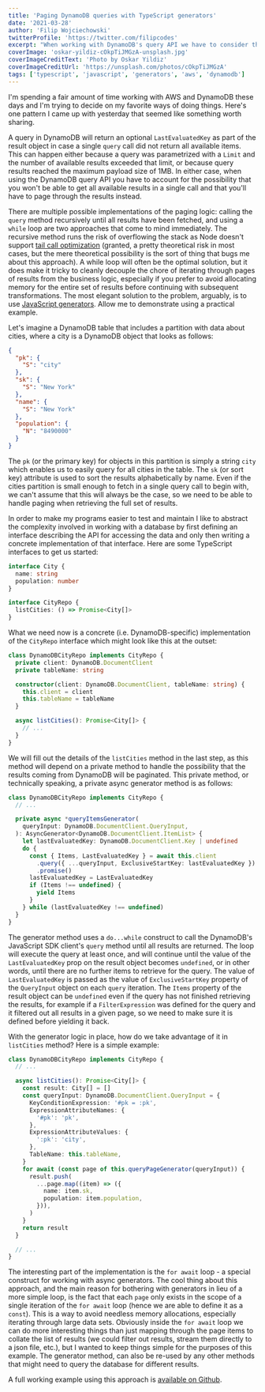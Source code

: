 ```yaml
---
title: 'Paging DynamoDB queries with TypeScript generators'
date: '2021-03-28'
author: 'Filip Wojciechowski'
twitterProfile: 'https://twitter.com/filipcodes'
excerpt: "When working with DynamoDB's query API we have to consider that the results might be paged. Here's one approach to page through the results - using JavaScript/TypeScript generators."
coverImage: 'oskar-yildiz-cOkpTiJMGzA-unsplash.jpg'
coverImageCreditText: 'Photo by Oskar Yildiz'
coverImageCreditUrl: 'https://unsplash.com/photos/cOkpTiJMGzA'
tags: ['typescript', 'javascript', 'generators', 'aws', 'dynamodb']
---
```


I'm spending a fair amount of time working with AWS and DynamoDB these days and I'm trying to decide on my favorite ways of doing things. Here's one pattern I came up with yesterday that seemed like something worth sharing.

A query in DynamoDB will return an optional `LastEvaluatedKey` as part of the result object in case a single `query` call did not return all available items. This can happen either because a query was parametrized with a `Limit` and the number of available results exceeded that limit, or because query results reached the maximum payload size of 1MB. In either case, when using the DynamoDB query API you have to account for the possibility that you won't be able to get all available results in a single call and that you'll have to page through the results instead.

There are multiple possible implementations of the paging logic: calling the `query` method recursively until all results have been fetched, and using a `while` loop are two approaches that come to mind immediately. The recursive method runs the risk of overflowing the stack as Node doesn't support [tail call optimization](https://en.wikipedia.org/wiki/Tail_call) (granted, a pretty theoretical risk in most cases, but the mere theoretical possibility is the sort of thing that bugs me about this approach). A while loop will often be the optimal solution, but it does make it tricky to cleanly decouple the chore of iterating through pages of results from the business logic, especially if you prefer to avoid allocating memory for the entire set of results before continuing with subsequent transformations. The most elegant solution to the problem, arguably, is to use [JavaScript generators](https://developer.mozilla.org/en-US/docs/Web/JavaScript/Reference/Statements/function*). Allow me to demonstrate using a practical example.

Let's imagine a DynamoDB table that includes a partition with data about cities, where a city is a DynamoDB object that looks as follows:

```json
{
  "pk": {
    "S": "city"
  },
  "sk": {
    "S": "New York"
  },
  "name": {
    "S": "New York"
  },
  "population": {
    "N": "8490000"
  }
}
```

The `pk` (or the primary key) for objects in this partition is simply a string `city` which enables us to easily query for all cities in the table. The `sk` (or sort key) attribute is used to sort the results alphabetically by name. Even if the cities partition is small enough to fetch in a single query call to begin with, we can't assume that this will always be the case, so we need to be able to handle paging when retrieving the full set of results.

In order to make my programs easier to test and maintain I like to abstract the complexity involved in working with a database by first defining an interface describing the API for accessing the data and only then writing a concrete implementation of that interface. Here are some TypeScript interfaces to get us started:

```typescript
interface City {
  name: string
  population: number
}

interface CityRepo {
  listCities: () => Promise<City[]>
}
```

What we need now is a concrete (i.e. DynamoDB-specific) implementation of the `CityRepo` interface which might look like this at the outset:

```typescript
class DynamoDBCityRepo implements CityRepo {
  private client: DynamoDB.DocumentClient
  private tableName: string

  constructor(client: DynamoDB.DocumentClient, tableName: string) {
    this.client = client
    this.tableName = tableName
  }

  async listCities(): Promise<City[]> {
    // ...
  }
}
```

We will fill out the details of the `listCities` method in the last step, as this method will depend on a private method to handle the possibility that the results coming from DynamoDB will be paginated. This private method, or technically speaking, a private async generator method is as follows:

```typescript
class DynamoDBCityRepo implements CityRepo {
  // ...

  private async *queryItemsGenerator(
    queryInput: DynamoDB.DocumentClient.QueryInput,
  ): AsyncGenerator<DynamoDB.DocumentClient.ItemList> {
    let lastEvaluatedKey: DynamoDB.DocumentClient.Key | undefined
    do {
      const { Items, LastEvaluatedKey } = await this.client
        .query({ ...queryInput, ExclusiveStartKey: lastEvaluatedKey })
        .promise()
      lastEvaluatedKey = LastEvaluatedKey
      if (Items !== undefined) {
        yield Items
      }
    } while (lastEvaluatedKey !== undefined)
  }
}
```

The generator method uses a `do...while` construct to call the DynamoDB's JavaScript SDK client's `query` method until all results are returned. The loop will execute the query at least once, and will continue until the value of the `LastEvaluatedKey` prop on the result object becomes `undefined`, or in other words, until there are no further items to retrieve for the query. The value of `LastEvaluatedKey` is passed as the value of `ExclusiveStartKey` property of the `QueryInput` object on each `query` iteration. The `Items` property of the result object can be `undefined` even if the query has not finished retrieving the results, for example if a `FilterExpression` was defined for the query and it filtered out all results in a given page, so we need to make sure it is defined before yielding it back.

With the generator logic in place, how do we take advantage of it in `listCities` method? Here is a simple example:

```typescript
class DynamoDBCityRepo implements CityRepo {
  // ...

  async listCities(): Promise<City[]> {
    const result: City[] = []
    const queryInput: DynamoDB.DocumentClient.QueryInput = {
      KeyConditionExpression: '#pk = :pk',
      ExpressionAttributeNames: {
        '#pk': 'pk',
      },
      ExpressionAttributeValues: {
        ':pk': 'city',
      },
      TableName: this.tableName,
    }
    for await (const page of this.queryPageGenerator(queryInput)) {
      result.push(
        ...page.map((item) => ({
          name: item.sk,
          population: item.population,
        })),
      )
    }
    return result
  }

  // ...
}
```

The interesting part of the implementation is the `for await` loop - a special construct for working with async generators. The cool thing about this approach, and the main reason for bothering with generators in lieu of a more simple loop, is the fact that each `page` only exists in the scope of a single iteration of the `for await` loop (hence we are able to define it as a `const`). This is a way to avoid needless memory allocations, especially iterating through large data sets. Obviously inside the `for await` loop we can do more interesting things than just mapping through the page items to collate the list of results (we could filter out results, stream them directly to a json file, etc.), but I wanted to keep things simple for the purposes of this example. The generator method, can also be re-used by any other methods that might need to query the database for different results.

A full working example using this approach is [available on Github](https://github.com/fwojciec/generator-query-example).
